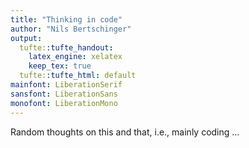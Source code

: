 ```yaml
---
title: "Thinking in code"
author: "Nils Bertschinger"
output:
  tufte::tufte_handout:
    latex_engine: xelatex
    keep_tex: true
  tufte::tufte_html: default
mainfont: LiberationSerif
sansfont: LiberationSans
monofont: LiberationMono
---
```


Random thoughts on this and that, i.e., mainly coding ...
